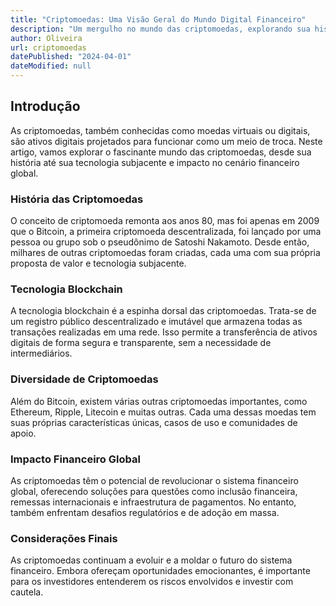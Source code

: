 ```yaml
---
title: "Criptomoedas: Uma Visão Geral do Mundo Digital Financeiro"
description: "Um mergulho no mundo das criptomoedas, explorando sua história, tecnologia e impacto no cenário financeiro global."
author: Oliveira
url: criptomoedas
datePublished: "2024-04-01"
dateModified: null
---
```


## Introdução

As criptomoedas, também conhecidas como moedas virtuais ou digitais, são ativos digitais projetados para funcionar como um meio de troca. Neste artigo, vamos explorar o fascinante mundo das criptomoedas, desde sua história até sua tecnologia subjacente e impacto no cenário financeiro global.

### História das Criptomoedas

O conceito de criptomoeda remonta aos anos 80, mas foi apenas em 2009 que o Bitcoin, a primeira criptomoeda descentralizada, foi lançado por uma pessoa ou grupo sob o pseudônimo de Satoshi Nakamoto. Desde então, milhares de outras criptomoedas foram criadas, cada uma com sua própria proposta de valor e tecnologia subjacente.

### Tecnologia Blockchain

A tecnologia blockchain é a espinha dorsal das criptomoedas. Trata-se de um registro público descentralizado e imutável que armazena todas as transações realizadas em uma rede. Isso permite a transferência de ativos digitais de forma segura e transparente, sem a necessidade de intermediários.

### Diversidade de Criptomoedas

Além do Bitcoin, existem várias outras criptomoedas importantes, como Ethereum, Ripple, Litecoin e muitas outras. Cada uma dessas moedas tem suas próprias características únicas, casos de uso e comunidades de apoio.

### Impacto Financeiro Global

As criptomoedas têm o potencial de revolucionar o sistema financeiro global, oferecendo soluções para questões como inclusão financeira, remessas internacionais e infraestrutura de pagamentos. No entanto, também enfrentam desafios regulatórios e de adoção em massa.

### Considerações Finais

As criptomoedas continuam a evoluir e a moldar o futuro do sistema financeiro. Embora ofereçam oportunidades emocionantes, é importante para os investidores entenderem os riscos envolvidos e investir com cautela.
